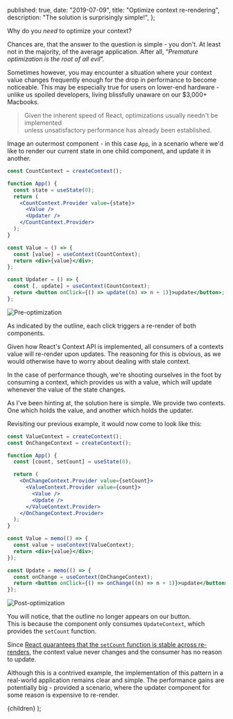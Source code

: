 
  published: true,
  date: "2019-07-09",
  title: "Optimize context re-rendering",
  description: "The solution is surprisingly simple!",
};

Why do you _need_ to optimize your context?

Chances are, that the answer to the question is simple - you don't.
At least not in the majority, of the average application. After all, “_Premature optimization is the root of all evil_”.

Sometimes however, you may encounter a situation where your context value changes frequently enough for the drop in performance to become noticeable.
This may be especially true for users on lower-end hardware - unlike us spoiled developers, living blissfully unaware on our $3,000+ Macbooks.

> Given the inherent speed of React, optimizations usually needn't be implemented  
> unless unsatisfactory performance has already been established.

Image an outermost component - in this case `App`, in a scenario where we'd like to render our current state in one child component, and update it in another.

```jsx
const CountContext = createContext();

function App() {
  const state = useState(0);
  return (
    <CountContext.Provider value={state}>
      <Value />
      <Updater />
    </CountContext.Provider>
  );
}

const Value = () => {
  const [value] = useContext(CountContext);
  return <div>{value}</div>;
};

const Updater = () => {
  const [, update] = useContext(CountContext);
  return <button onClick={() => update((n) => n + 1)}>update</button>;
};
```

![Pre-optimization](/blog-post/pre-optimization.gif)

As indicated by the outline, each click triggers a re-render of both components.

Given how React's Context API is implemented, all consumers of a contexts value will re-render upon updates.
The reasoning for this is obvious, as we would otherwise have to worry about dealing with stale context.

In the case of performance though, we're shooting ourselves in the foot by consuming a context, which provides us with a value, which _will_ update whenever the value of the state changes.

As I've been hinting at, the solution here is simple.
We provide two contexts. One which holds the value, and another which holds the updater.

Revisiting our previous example, it would now come to look like this:

```jsx
const ValueContext = createContext();
const OnChangeContext = createContext();

function App() {
  const [count, setCount] = useState(0);

  return (
    <OnChangeContext.Provider value={setCount}>
      <ValueContext.Provider value={count}>
        <Value />
        <Update />
      </ValueContext.Provider>
    </OnChangeContext.Provider>
  );
}

const Value = memo(() => {
  const value = useContext(ValueContext);
  return <div>{value}</div>;
});

const Update = memo(() => {
  const onChange = useContext(OnChangeContext);
  return <button onClick={() => onChange((n) => n + 1)}>update</button>;
});
```

![Post-optimization](/blog-post/post-optimization.gif)

You will notice, that the outline no longer appears on our button.  
This is because the component only consumes `UpdateContext`, which provides the `setCount` function.

Since [React guarantees that the `setCount` function is stable across re-renders](<[https://reactjs.org/docs/hooks-reference.html](https://reactjs.org/docs/hooks-reference.html)>), the context value never changes and the consumer has no reason to update.

Although this is a contrived example, the implementation of this pattern in a real-world application remains clear and simple.
The performance gains are potentially big - provided a scenario, where the updater component for some reason is expensive to re-render.

  <BlogPostLayout meta={meta}>{children}</BlogPostLayout>
);

